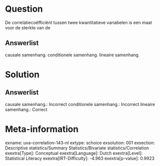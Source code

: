 Question
========

De correlatiecoëfficiënt tussen twee kwantitatieve variabelen is een
maat voor de sterkte van de

Answerlist
----------

causale samenhang.
conditionele samenhang.
lineaire samenhang.

Solution
========

Answerlist
----------

causale samenhang.: Incorrect
conditionele samenhang.: Incorrect
lineaire samenhang.: Correct

Meta-information
================
exname: uva-correlation-143-nl
extype: schoice
exsolution: 001
exsection: Descriptive statistics/Summary Statistics/Bivariate statistics/Correlation
exextra[Type]: Conceptual
exextra[Language]: Dutch
exextra[Level]: Statistical Literacy
exextra[IRT-Difficulty]: -4.963
exextra[p-value]: 0.9923
